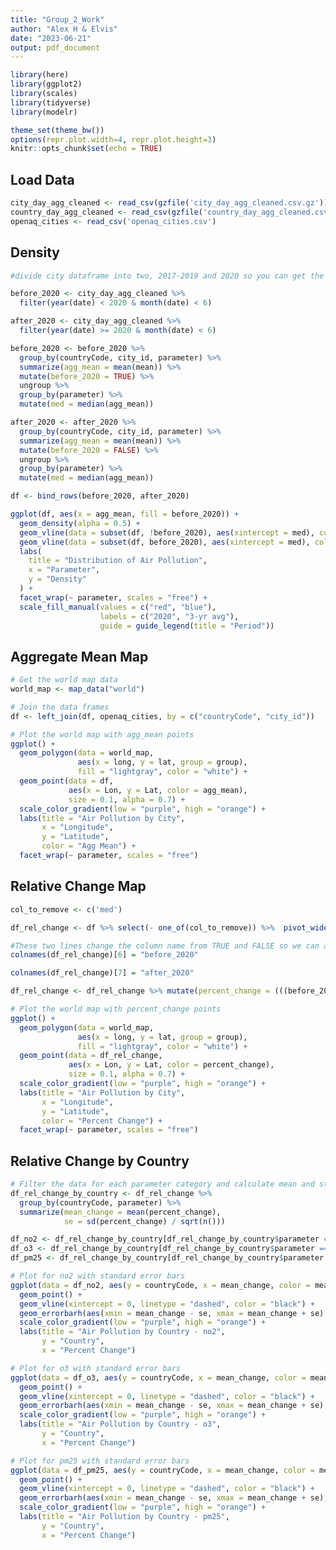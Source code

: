 ```yaml
---
title: "Group_2_Work"
author: "Alex H & Elvis"
date: "2023-06-21"
output: pdf_document
---
```

```r
library(here)
library(ggplot2)
library(scales)
library(tidyverse)
library(modelr)

theme_set(theme_bw())
options(repr.plot.width=4, repr.plot.height=3)
knitr::opts_chunk$set(echo = TRUE)
```
## Load Data
```r
city_day_agg_cleaned <- read_csv(gzfile('city_day_agg_cleaned.csv.gz'))
country_day_agg_cleaned <- read_csv(gzfile('country_day_agg_cleaned.csv.gz'))
openaq_cities <- read_csv('openaq_cities.csv')
```

## Density
```r
#divide city dataframe into two, 2017-2019 and 2020 so you can get the averages for each month and compare them to get the change in the chemical      

before_2020 <- city_day_agg_cleaned %>%
  filter(year(date) < 2020 & month(date) < 6)

after_2020 <- city_day_agg_cleaned %>%
  filter(year(date) >= 2020 & month(date) < 6)

before_2020 <- before_2020 %>%
  group_by(countryCode, city_id, parameter) %>%
  summarize(agg_mean = mean(mean)) %>%
  mutate(before_2020 = TRUE) %>% 
  ungroup %>% 
  group_by(parameter) %>% 
  mutate(med = median(agg_mean))

after_2020 <- after_2020 %>%
  group_by(countryCode, city_id, parameter) %>%
  summarize(agg_mean = mean(mean)) %>%
  mutate(before_2020 = FALSE) %>% 
  ungroup %>% 
  group_by(parameter) %>% 
  mutate(med = median(agg_mean))

df <- bind_rows(before_2020, after_2020)

ggplot(df, aes(x = agg_mean, fill = before_2020)) +
  geom_density(alpha = 0.5) +
  geom_vline(data = subset(df, !before_2020), aes(xintercept = med), color = "red", size = 1) +
  geom_vline(data = subset(df, before_2020), aes(xintercept = med), color = "blue", size = 1) +
  labs(
    title = "Distribution of Air Pollution",
    x = "Parameter",
    y = "Density"
  ) +
  facet_wrap(~ parameter, scales = "free") +
  scale_fill_manual(values = c("red", "blue"),
                    labels = c("2020", "3-yr avg"),
                    guide = guide_legend(title = "Period"))
```

## Aggregate Mean Map
```r
# Get the world map data
world_map <- map_data("world")

# Join the data frames
df <- left_join(df, openaq_cities, by = c("countryCode", "city_id"))

# Plot the world map with agg_mean points
ggplot() +
  geom_polygon(data = world_map,
               aes(x = long, y = lat, group = group),
               fill = "lightgray", color = "white") +
  geom_point(data = df,
             aes(x = Lon, y = Lat, color = agg_mean),
             size = 0.1, alpha = 0.7) +
  scale_color_gradient(low = "purple", high = "orange") +
  labs(title = "Air Pollution by City",
       x = "Longitude",
       y = "Latitude",
       color = "Agg Mean") +
  facet_wrap(~ parameter, scales = "free")
```

## Relative Change Map
```r
col_to_remove <- c('med')

df_rel_change <- df %>% select(- one_of(col_to_remove)) %>%  pivot_wider(names_from = before_2020, values_from = agg_mean) %>% na.omit()

#These two lines change the column name from TRUE and FALSE so we can actually use them in a mutate
colnames(df_rel_change)[6] = "before_2020"

colnames(df_rel_change)[7] = "after_2020"

df_rel_change <- df_rel_change %>% mutate(percent_change = (((before_2020 - after_2020)/before_2020))*100)

# Plot the world map with percent_change points
ggplot() +
  geom_polygon(data = world_map,
               aes(x = long, y = lat, group = group),
               fill = "lightgray", color = "white") +
  geom_point(data = df_rel_change,
             aes(x = Lon, y = Lat, color = percent_change),
             size = 0.1, alpha = 0.7) +
  scale_color_gradient(low = "purple", high = "orange") +
  labs(title = "Air Pollution by City",
       x = "Longitude",
       y = "Latitude",
       color = "Percent Change") +
  facet_wrap(~ parameter, scales = "free")
```

## Relative Change by Country
```r
# Filter the data for each parameter category and calculate mean and standard error
df_rel_change_by_country <- df_rel_change %>%
  group_by(countryCode, parameter) %>% 
  summarize(mean_change = mean(percent_change),
            se = sd(percent_change) / sqrt(n()))

df_no2 <- df_rel_change_by_country[df_rel_change_by_country$parameter == "no2", ]
df_o3 <- df_rel_change_by_country[df_rel_change_by_country$parameter == "o3", ]
df_pm25 <- df_rel_change_by_country[df_rel_change_by_country$parameter == "pm25", ]

# Plot for no2 with standard error bars
ggplot(data = df_no2, aes(y = countryCode, x = mean_change, color = mean_change)) +
  geom_point() +
  geom_vline(xintercept = 0, linetype = "dashed", color = "black") +
  geom_errorbarh(aes(xmin = mean_change - se, xmax = mean_change + se), height = 0.2) +
  scale_color_gradient(low = "purple", high = "orange") +
  labs(title = "Air Pollution by Country - no2",
       y = "Country",
       x = "Percent Change")

# Plot for o3 with standard error bars
ggplot(data = df_o3, aes(y = countryCode, x = mean_change, color = mean_change)) +
  geom_point() +
  geom_vline(xintercept = 0, linetype = "dashed", color = "black") +
  geom_errorbarh(aes(xmin = mean_change - se, xmax = mean_change + se), height = 0.2) +
  scale_color_gradient(low = "purple", high = "orange") +
  labs(title = "Air Pollution by Country - o3",
       y = "Country",
       x = "Percent Change")

# Plot for pm25 with standard error bars
ggplot(data = df_pm25, aes(y = countryCode, x = mean_change, color = mean_change)) +
  geom_point() +
  geom_vline(xintercept = 0, linetype = "dashed", color = "black") +
  geom_errorbarh(aes(xmin = mean_change - se, xmax = mean_change + se), height = 0.2) +
  scale_color_gradient(low = "purple", high = "orange") +
  labs(title = "Air Pollution by Country - pm25",
       y = "Country",
       x = "Percent Change")
```